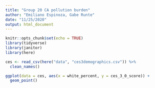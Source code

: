 ```yaml
---
title: "Group 20 CA pollution burden"
author: "Emiliano Espinoza, Gabe Runte"
date: "11/25/2020"
output: html_document
---
```


```r
knitr::opts_chunk$set(echo = TRUE)
library(tidyverse)
library(janitor)
library(here)
```

```r
ces <- read_csv(here("data", "ces3demographics.csv")) %>% 
  clean_names()
```

```r
ggplot(data = ces, aes(x = white_percent, y = ces_3_0_score)) +
  geom_point()
```





